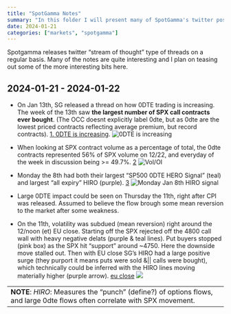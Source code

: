 ```yaml
---
title: "SpotGamma Notes"
summary: "In this folder I will present many of SpotGamma's twitter posts and some personal notes on them."
date: 2024-01-21
categories: ["markets", "spotgamma"]
---
```

Spotgamma releases twitter "stream of thought" type of threads on a regular basis. Many of the notes are quite interesting and I plan on teasing out some of the more interesting bits here.

## 2024-01-21 - 2024-01-22
- On Jan 13th, SG released a thread on how 0DTE trading is increasing. The week of the 13th saw **the largest number of SPX call contracts ever bought**. (The OCC doesnt explicitly label 0dte, but as 0dte are the lowest priced contracts reflecting average premium, but record contracts).
[1. 0DTE is increasing](https://twitter.com/spotgamma/status/1746286693471203815).
![0DTE is increasing](./images/sg1_spx_0dte.jpg)


- When looking at SPX contract volume as a percentage of total, the 0dte contracts represented 56% of SPX volume on 12/22, and everyday of the week in discussion being >= 49.7%.
[2](https://twitter.com/spotgamma/status/1746286688773493054)
![Vol/OI](./images/sg2_spx_0dte_VOLMoverOI.jpg)

- Monday the 8th had both their largest "SP500 0DTE HERO Signal" (teal) and largest "all expiry" HIRO (purple).
[3](https://twitter.com/spotgamma/status/1746286691281748263)
![Monday Jan 8th HIRO signal](./images/sg3_spx_0dte_%25ageOfWhole.jpg)

- Large 0DTE impact could be seen on Thursday the 11th, right after CPI was released. Assumed to believe the flow brough some mean reversion to the market after some weakness.

- On the 11th, volatility was subdued (mean reversion) right around the 12/noon (et) EU close. Starting off the SPX rejected off the 4800 call wall with heavy negative delats (purple & teal lines). Put buyers stopped (pink box) as the SPX hit "support" around ~4750. Here the downside move stalled out. Then with EU close SG's HIRO had a large positive surge (they purport it means puts were sold &|| calls were bought), which technically could be inferred with the HIRO lines moving materially higher (purple arrow).
[eu close](https://twitter.com/spotgamma/status/1745575560112226691)
![](./images/sg4_spx_AllStrikesFrom_Jan112024.jpg)

---
**NOTE**: _HIRO_: Measures the "punch" (define?) of options flows, and large 0dte flows often correlate with SPX movement.
---
